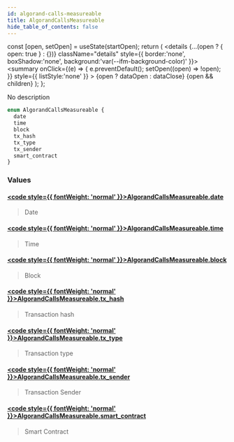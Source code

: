 ```yaml
---
id: algorand-calls-measureable
title: AlgorandCallsMeasureable
hide_table_of_contents: false
---
```







  const [open, setOpen] = useState(startOpen);
  return (
    <details {...(open ? { open: true } : {})} className="details" style={{ border:'none', boxShadow:'none', background:'var(--ifm-background-color)' }}>
      <summary
        onClick={(e) => {
          e.preventDefault();
          setOpen((open) => !open);
        }}
        style={{ listStyle:'none' }}
      >
      {open ? dataOpen : dataClose}
      </summary>
      {open && children}
    </details>
  );
};








No description


```graphql
enum AlgorandCallsMeasureable {
  date
  time
  block
  tx_hash
  tx_type
  tx_sender
  smart_contract
}
```




### Values

#### [<code style={{ fontWeight: 'normal' }}>AlgorandCallsMeasureable.<b>date</b></code>](#)  
> 
> 
> Date
> 

#### [<code style={{ fontWeight: 'normal' }}>AlgorandCallsMeasureable.<b>time</b></code>](#)  
> 
> 
> Time
> 

#### [<code style={{ fontWeight: 'normal' }}>AlgorandCallsMeasureable.<b>block</b></code>](#)  
> 
> 
> Block
> 

#### [<code style={{ fontWeight: 'normal' }}>AlgorandCallsMeasureable.<b>tx_hash</b></code>](#)  
> 
> 
> Transaction hash
> 

#### [<code style={{ fontWeight: 'normal' }}>AlgorandCallsMeasureable.<b>tx_type</b></code>](#)  
> 
> 
> Transaction type
> 

#### [<code style={{ fontWeight: 'normal' }}>AlgorandCallsMeasureable.<b>tx_sender</b></code>](#)  
> 
> 
> Transaction Sender
> 

#### [<code style={{ fontWeight: 'normal' }}>AlgorandCallsMeasureable.<b>smart_contract</b></code>](#)  
> 
> 
> Smart Contract
> 



